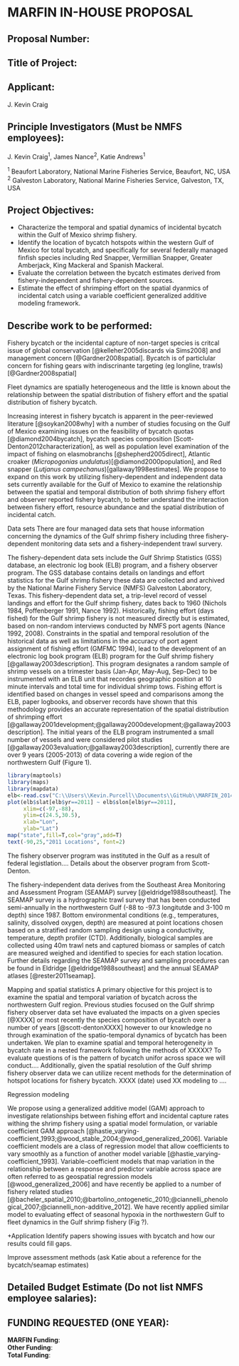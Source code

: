 # **MARFIN IN-HOUSE PROPOSAL**

## Proposal Number:

## Title of Project:

## Applicant:
J. Kevin Craig

## Principle Investigators (Must be NMFS employees):
J. Kevin Craig^1^, James Nance^2^, Katie Andrews^1^

^1^ Beaufort Laboratory, National Marine Fisheries Service, Beaufort, NC, USA  
^2^ Galveston Laboratory, National Marine Fisheries Service, Galveston, TX, USA 

## Project Objectives:  
* Characterize the temporal and spatial dynamics of incidental bycatch within the Gulf of Mexico shrimp fishery.  
* Identify the location of bycatch hotspots within the western Gulf of Mexico for total bycatch, and specifically for several federally managed finfish species including Red Snapper, Vermillian Snapper, Greater Amberjack, King Mackeral and Spanish Mackeral.  
* Evaluate the correlation between the bycatch estimates derived from fishery-independent and fishery-dependent sources.  
* Estimate the effect of shrimping effort on the spatial dyanmics of incidental catch using a variable coefficient generalized additive modeling framework.  

## Describe work to be performed:  

Fishery bycatch or the incidental capture of non-target species is critcal issue of global conservation [@kelleher2005discards via Sims2008] and management concern [@Gardner2008spatial].  Bycatch is of particlular concern for fishing gears with indiscrinante targeting (eg longline, trawls) [@Gardner2008spatial]

Fleet dynamics are spatially heterogeneous and the little is known about the relationship between the spatial distribution of fishery effort and the spatial distribution of fishery bycatch. 

Increasing interest in fishery bycatch is apparent in the peer-reviewed literature [@soykan2008why] with a number of studies focusing on the Gulf of Mexico examining issues on the feasibility of bycatch quotas [@diamond2004bycatch], bycatch species composition [Scott-Denton2012characterization], as well as population level examination of the impact of fishing on elasmobranchs [@shepherd2005direct], Atlantic croaker (*Micropogonias undulatus*)[@diamond2000population], and Red snapper (*Lutjanus campechanus*)[gallaway1998estimates].  We propose to expand on this work by utilizing fishery-dependent and independent data sets currently available for the Gulf of Mexico to examine the relationship between the spatial and temporal distribution of both shrimp fishery effort and observer reported fishery bycatch, to better understand the interaction between fishery effort, resource abundance and the spatial distribution of incidental catch.

Data sets
There are four managed data sets that house information concerning the dynamics of the Gulf shrimp fishery including three fishery-dependent monitoring data sets and a fishery-independent trawl survery.  

The fishery-dependent data sets include the Gulf Shrimp Statistics (GSS) database, an electronic log book (ELB) program, and a fishery observer program.   The GSS database contains details on landings and effort statistics for the Gulf shrimp fishery these data are collected and archived by the National Marine Fishery Service (NMFS) Galveston Laboratory, Texas.  This fishery-dependent data set, a trip-level record of vessel landings and effort for the Gulf shrimp fishery, dates back to 1960 (Nichols 1984, Poffenberger 1991, Nance 1992).  Historically, fishing effort (days fished) for the Gulf shrimp fishery is not measured directly but is estimated, based on non-random interviews conducted by NMFS port agents (Nance 1992, 2008). Constraints in the spatial and temporal resolution of the historical data as well as limitations in the accuracy of port agent assignment of fishing effort (GMFMC 1994), lead to the development of an electronic log book program (ELB) program for the Gulf shrimp fishery [@gallaway2003description].  This program designates a random sample of shrimp vessels on a trimester basis (Jan-Apr, May-Aug, Sep-Dec) to be instrumented with an ELB unit that recordes geographic position at 10 minute intervals and total time for individual shrimp tows.  Fishing effort is identified based on changes in vessel speed and comparisons among the ELB, paper logbooks, and observer records have shown that this methodology provides an accurate representation of the spatial distribution of shrimping effort [@gallaway2001development;@gallaway2000development;@gallaway2003description].  The initial years of the ELB program instrumented a small number of vessels and were considered pilot studies [@gallaway2003evaluation;@gallaway2003description], currently there are over 9 years (2005-2013) of data covering a wide region of the northwestern Gulf (Figure 1).  

```r
library(maptools)
library(maps)
library(mapdata)
elb<-read.csv("C:\\Users\\Kevin.Purcell\\Documents\\GitHub\\MARFIN_2014\\elbdata.csv")
plot(elb$slat[elb$yr==2011] ~ elb$slon[elb$yr==2011],
     xlim=c(-97,-88),
     ylim=c(24.5,30.5),
     xlab="Lon",
     ylab="Lat")
map("state",fill=T,col="gray",add=T)
text(-90,25,"2011 Locations", font=2)

```

The fishery observer program was instituted in the Gulf as a result of federal legistlation.... Details about the observer program from Scott-Denton.  

The fishery-independent data derives from the Southeast Area Monitoring and Assessment Program (SEAMAP) survey [@eldridge1988southeast].  The SEAMAP survey is a hydrographic trawl survey that has been conducted semi-annually in the northwestern Gulf  (-88 to -97.3 longitutde and 3-100 m depth) since 1987.  Bottom environmental conditions (e.g., temperatures, salinity, dissolved oxygen, depth) are measured at point locations chosen based on a stratified random sampling design using a conductivity, temperature, depth profiler (CTD).  Additionally, biological samples are collected using 40m trawl nets and captured biomass or samples of catch are measured weighed and identified to species for each station location.  Further details regarding the SEAMAP survey and sampling procedures can be found in Eldridge [@eldridge1988southeast] and the annual SEAMAP atlases [@rester2011seamap].  

Mapping and spatial statistics
A primary objective for this project is to examine the spatial and temporal variation of bycatch across the northwestern Gulf region. Previous studies focused on the Gulf shrimp fishery observer data set have evaluated the impacts on a given species [@XXXX] or most recently the species composition of bycatch over a number of years [@scott-dentonXXXX] however to our knowledge no through examination of the spatio-temporal dynamics of bycatch has been undertaken.  We plan to examine spatial and temporal heterogeneity in bycatch rate in a nested framework following the methods of XXXXX?  To evaluate questions of is the pattern of bycatch unifor across space we will conduct.... Additionally, given the spatial resolution of the Gulf shrimp fishery observer data we can utilize recent methods for the determination of hotspot locations for fishery bycatch. XXXX (date) used XX modeling to ....


Regression modeling

We propose using a generalized additive model (GAM) approach to investigate relationships between fishing effort and incidental capture rates withing the shrimp fishery using a spatial model formulation, or variable coefficient GAM approach [@hastie_varying-coefficient_1993;@wood_stable_2004;@wood_generalized_2006]. Variable coefficient models are a class of regression model that allow coefficients to vary smoothly as a function of another model variable [@hastie_varying-coefficient_1993].  Variable-coefficient models that map variation in the relationship between a response and predictor variable across space are often referred to as geospatial regression models [@wood_generalized_2006] and have recently be applied to a number of fishery related studies [@bacheler_spatial_2010;@bartolino_ontogenetic_2010;@ciannelli_phenological_2007;@ciannelli_non-additive_2012]. We have recently applied similar model to evaluating effect of seasonal hypoxia in the northwestern Gulf to fleet dynamics in the Gulf shrimp fishery (Fig ?).  

+Application
Identify papers showing issues with bycatch and how our results could fill gaps.

Improve assessment methods (ask Katie about a reference for the bycatch/seamap estimates)





## Detailed Budget Estimate (Do not list NMFS employee salaries):





## FUNDING REQUESTED (ONE YEAR):

**MARFIN Funding**:  
**Other Funding**:  
**Total Funding**:  


